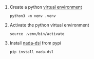 
1. Create a python [virtual environment](https://docs.python.org/3/library/venv.html)

    ```
    python3 -m venv .venv
    ```

2. Activate the python virtual environment

    ```
    source .venv/bin/activate
    ```

3. Install [nada-dsl](https://pypi.org/project/nada-dsl/) from pypi

    ```
    pip install nada-dsl
    ```